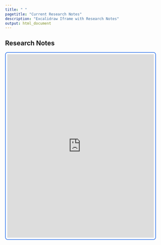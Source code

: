 ```yaml
---
title: " "
pagetitle: "Current Research Notes"
description: "Excalidraw Iframe with Research Notes"
output: html_document
---
```


<link rel="stylesheet" href="styles.css" type="text/css">
<link rel="stylesheet" href="academicicons/css/academicons.min.css"/>

## Research Notes

 <iframe src="https://excalidraw.com/#json=CG2dAp1ACcfqFk1Vj7X8a,RqRVUj-wAn2_h8r1sifBiw" width="95%" height="600" frameborder="0" allowtransparency="true" allow="encrypted-media" style="border: 2px solid #4582ec;
                                                border-radius: 4px; 
                                                padding: 5px; 
                                                border-radius: 8px" align="left"></iframe>
